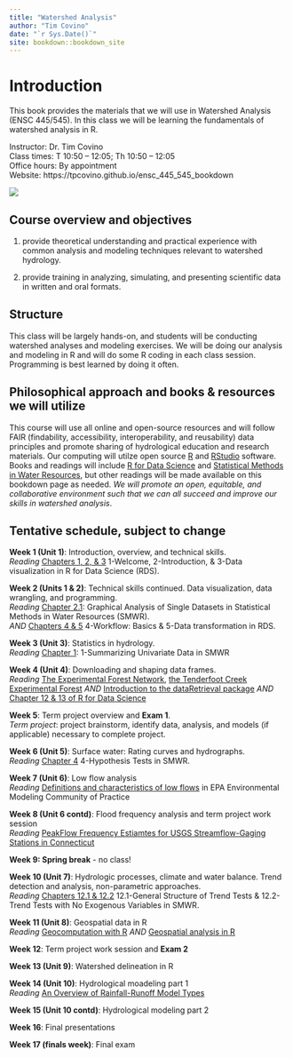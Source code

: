```yaml
--- 
title: "Watershed Analysis"
author: "Tim Covino"
date: "`r Sys.Date()`"
site: bookdown::bookdown_site
---
```


# Introduction

This book provides the materials that we will use in Watershed Analysis (ENSC 445/545). In this class we will be learning the fundamentals of watershed analysis in R. 

Instructor: Dr. Tim Covino\
Class times: T 10:50 – 12:05; Th 10:50 – 12:05\
Office hours: By appointment\
Website: https://tpcovino.github.io/ensc_445_545_bookdown

![](images/big-hole-river-lead.jpeg)

## Course overview and objectives 

(1) provide theoretical understanding and practical experience with common analysis and modeling techniques relevant to watershed hydrology. 

(2) provide training in analyzing, simulating, and presenting scientific data in written and oral formats.

## Structure 
This class will be largely hands-on, and students will be conducting watershed analyses and modeling exercises. We will be doing our analysis and modeling in R and will do some R coding in each class session. Programming is best learned by doing it often. 


## Philosophical approach and books & resources we will utilize 
This course will use all online and open-source resources and will follow FAIR (findability, accessibility, interoperability, and reusability) data principles and promote sharing of hydrological education and research materials. Our computing will utilze open source [R](https://cran.rstudio.com/) and [RStudio](https://posit.co/download/rstudio-desktop/) software. Books and readings will include [R for Data Science](https://r4ds.had.co.nz/index.html) and [Statistical Methods in Water Resources](https://pubs.usgs.gov/tm/04/a03/tm4a3.pdf), but other readings will be made available on this bookdown page as needed. *We will promote an open, equitable, and collaborative environment such that we can all succeed and improve our skills in watershed analysis*.  
 
## Tentative schedule, subject to change

**Week 1 (Unit 1)**: Introduction, overview, and technical skills.\
*Reading* [Chapters 1, 2, & 3](https://r4ds.had.co.nz/introduction.html){target="_blank"} 1-Welcome, 2-Introduction, & 3-Data visualization in R for Data Science (RDS).

**Week 2 (Units 1 & 2)**: Technical skills continued. Data visualization, data wrangling, and programming.\
*Reading* [Chapter 2.1](https://pubs.usgs.gov/tm/04/a03/tm4a3.pdf){target="_blank"}: Graphical Analysis of Single Datasets in Statistical Methods in Water Resources (SMWR).\
*AND* [Chapters 4 & 5](https://r4ds.had.co.nz/workflow-basics.html){target="_blank"} 4-Workflow: Basics & 5-Data transformation in RDS. 

**Week 3 (Unit 3)**: Statistics in hydrology.\
*Reading* [Chapter 1](https://pubs.usgs.gov/tm/04/a03/tm4a3.pdf): 1-Summarizing Univariate Data in SMWR 

**Week 4 (Unit 4)**: Downloading and shaping data frames.\
*Reading* [The Experimental Forest Network](https://www.fs.usda.gov/research/forestsandranges), [the Tenderfoot Creek Experimental Forest](https://www.fs.usda.gov/rmrs/experimental-forests-and-ranges/tenderfoot-creek-experimental-forest/)
*AND* [Introduction to the dataRetrieval package](https://cran.r-project.org/web/packages/dataRetrieval/vignettes/dataRetrieval.html)
*AND* [Chapter 12 & 13 of R for Data Science](https://r4ds.had.co.nz/tidy-data.html)

**Week 5**: Term project overview and **Exam 1**.\
*Term project*: project brainstorm, identify data, analysis, and models (if applicable) necessary to complete project.

**Week 6 (Unit 5)**: Surface water: Rating curves and hydrographs.\
*Reading* [Chapter 4](https://pubs.usgs.gov/tm/04/a03/tm4a3.pdf) 4-Hypothesis Tests in SMWR. 

**Week 7 (Unit 6)**: Low flow analysis\
*Reading* [Definitions and characteristics of low flows](https://www.epa.gov/ceam/definition-and-characteristics-low-flows#1Q10) in EPA Environmental Modeling Community of Practice

**Week 8 (Unit 6 contd)**: Flood frequency analysis and term project work session\
*Reading* [PeakFlow Frequency Estiamtes for USGS Streamflow-Gaging Stations in Connecticut](https://pubs.usgs.gov/wri/wri034196/wrir03-4196.pdf)

**Week 9: Spring break** - no class!

**Week 10 (Unit 7)**: Hydrologic processes, climate and water balance. Trend detection and analysis, non-parametric approaches.\
*Reading* [Chapters 12.1 & 12.2](https://pubs.usgs.gov/tm/04/a03/tm4a3.pdf) 12.1-General Structure of Trend Tests & 12.2-Trend Tests with No Exogenous Variables in SMWR. 

**Week 11 (Unit 8)**: Geospatial data in R\
*Reading* [Geocomputation with R](https://geocompr.robinlovelace.net/intro.html)
*AND* [Geospatial analysis in R](https://pjbartlein.github.io/REarthSysSci/geospatial.html)

**Week 12**: Term project work session and **Exam 2**

**Week 13 (Unit 9)**: Watershed delineation in R

**Week 14 (Unit 10)**: Hydrological moadeling part 1\
*Reading* [An Overview of Rainfall-Runoff Model Types](https://cfpub.epa.gov/si/si_public_record_report.cfm?dirEntryId=339328&Lab=NERL)

**Week 15 (Unit 10 contd)**: Hydrological modeling part 2

**Week 16**: Final presentations

**Week 17 (finals week)**: Final exam










